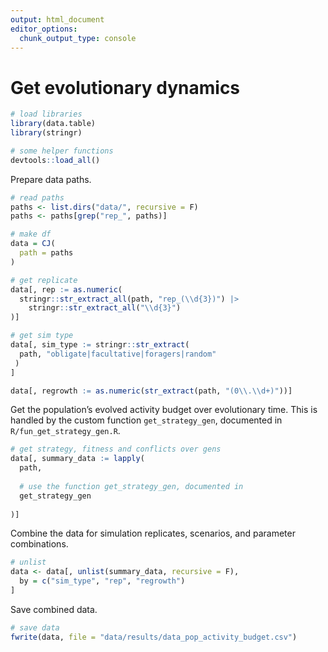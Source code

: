 ```yaml
---
output: html_document
editor_options:
  chunk_output_type: console
---
```


# Get evolutionary dynamics

```r
# load libraries
library(data.table)
library(stringr)

# some helper functions
devtools::load_all()
```

Prepare data paths.

```r
# read paths
paths <- list.dirs("data/", recursive = F)
paths <- paths[grep("rep_", paths)]

# make df
data = CJ(
  path = paths
)

# get replicate
data[, rep := as.numeric(
  stringr::str_extract_all(path, "rep_(\\d{3})") |> 
    stringr::str_extract_all("\\d{3}")
)]

# get sim type
data[, sim_type := stringr::str_extract(
  path, "obligate|facultative|foragers|random"
 ) 
]

data[, regrowth := as.numeric(str_extract(path, "(0\\.\\d+)"))]
```

Get the population's evolved activity budget over evolutionary time. This is handled by the custom function `get_strategy_gen`, documented in `R/fun_get_strategy_gen.R`.

```r
# get strategy, fitness and conflicts over gens
data[, summary_data := lapply(
  path,
  
  # use the function get_strategy_gen, documented in 
  get_strategy_gen
  
)]
```

Combine the data for simulation replicates, scenarios, and parameter combinations.

```r
# unlist
data <- data[, unlist(summary_data, recursive = F),
  by = c("sim_type", "rep", "regrowth")
]
```

Save combined data.

```r
# save data
fwrite(data, file = "data/results/data_pop_activity_budget.csv")
```
